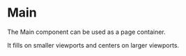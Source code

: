 # Main


The Main component can be used as a page container.

It fills on smaller viewports and centers on larger viewports.